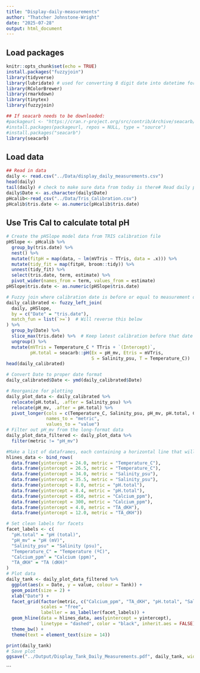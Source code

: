 ```yaml
---
title: "Display-daily-measurements"
author: "Thatcher Johnstone-Wright"
date: "2025-07-28"
output: html_document
---
```

## Load packages 
```r
knitr::opts_chunk$set(echo = TRUE)
install.packages("fuzzyjoin")
library(tidyverse)
library(lubridate) # used for converting 8 digit date into datetime format for R
library(RColorBrewer)
library(rmarkdown)
library(tinytex)
library(fuzzyjoin)

## If seacarb needs to be downloaded:
#packageurl <- "https://cran.r-project.org/src/contrib/Archive/seacarb/seacarb_3.2.tar.gz"
#install.packages(packageurl, repos = NULL, type = "source")
#install.packages("seacarb")
library(seacarb) 
```

## Load data 
```r
## Read in data
daily <- read.csv("../Data/display_daily_measurements.csv")
head(daily)
tail(daily) # check to make sure data from today is there# Read daily probe data
daily$Date <- as.character(daily$Date)
pHcalib<-read_csv("../Data/Tris_Calibration.csv")
pHcalib$tris.date <- as.numeric(pHcalib$tris.date)
```


## Use Tris Cal to calculate total pH
```r
# Create the pHSlope model data from TRIS calibration file
pHSlope <- pHcalib %>%
  group_by(tris.date) %>%
  nest() %>%
  mutate(fitpH = map(data, ~ lm(mVTris ~ TTris, data = .x))) %>%
  mutate(tidy_fit = map(fitpH, broom::tidy)) %>%
  unnest(tidy_fit) %>%
  select(tris.date, term, estimate) %>%
  pivot_wider(names_from = term, values_from = estimate)
pHSlope$tris.date <- as.numeric(pHSlope$tris.date)

# Fuzzy join where calibration date is before or equal to measurement date
daily_calibrated <- fuzzy_left_join(
  daily, pHSlope,
  by = c("Date" = "tris.date"),
  match_fun = list(`>=`)  # Will reverse this below
) %>%
  group_by(Date) %>%
  slice_max(tris.date) %>%  # Keep latest calibration before that date
  ungroup() %>%
  mutate(mVTris = Temperature_C * TTris + `(Intercept)`,
         pH.total = seacarb::pH(Ex = pH_mv, Etris = mVTris,
                                S = Salinity_psu, T = Temperature_C))
head(daily_calibrated)
```

```r
# Convert Date to proper date format
daily_calibrated$Date <- ymd(daily_calibrated$Date)

# Reorganize for plotting
daily_plot_data <- daily_calibrated %>%
  relocate(pH.total, .after = Salinity_psu) %>%
  relocate(pH_mv, .after = pH.total) %>%
  pivot_longer(cols = c(Temperature_C, Salinity_psu, pH_mv, pH.total, Calcium_ppm, TA_dKH),
               names_to = "metric",
               values_to = "value")
# Filter out pH_mv from the long-format data
daily_plot_data_filtered <- daily_plot_data %>%
  filter(metric != "pH_mv")

#Make a list of dataframes, each containing a horizontal line that will correspond to the upper and lower threshold of each parameter (temperature, salinity, pH total)
hlines_data <- bind_rows(
  data.frame(yintercept = 24.0, metric = "Temperature_C"),
  data.frame(yintercept = 26.5, metric = "Temperature_C"),
  data.frame(yintercept = 34.0, metric = "Salinity_psu"),
  data.frame(yintercept = 35.5, metric = "Salinity_psu"),
  data.frame(yintercept = 8.0, metric = "pH.total"),
  data.frame(yintercept = 8.4, metric = "pH.total"),
  data.frame(yintercept = 450, metric = "Calcium_ppm"),
  data.frame(yintercept = 300, metric = "Calcium_ppm"),
  data.frame(yintercept = 4.0, metric = "TA_dKH"),
  data.frame(yintercept = 12.0, metric = "TA_dKH"))

# Set clean labels for facets
facet_labels <- c(
  "pH.total" = "pH (total)",
  "pH_mv" = "pH (mV)",
  "Salinity_psu" = "Salinity (psu)",
  "Temperature_C" = "Temperature (ºC)",
  "Calcium_ppm" = "Calcium (ppm)",
  "TA_dKH" = "TA (dKH)"
)
# Plot data
daily_tank <- daily_plot_data_filtered %>%
  ggplot(aes(x = Date, y = value, colour = Tank)) +
  geom_point(size = 2) +
  xlab("Date") +
  facet_grid(factor(metric, c("Calcium_ppm", "TA_dKH", "pH.total", "Salinity_psu", "Temperature_C")) ~ .,
             scales = "free",
             labeller = as_labeller(facet_labels)) +
  geom_hline(data = hlines_data, aes(yintercept = yintercept),
             linetype = "dashed", color = "black", inherit.aes = FALSE) +
  theme_bw() +
  theme(text = element_text(size = 14))

print(daily_tank)
# Save plot 
ggsave("../Output/Display_Tank_Daily_Measurements.pdf", daily_tank, width = 20, height = 15, units = c("in"))
```
```
